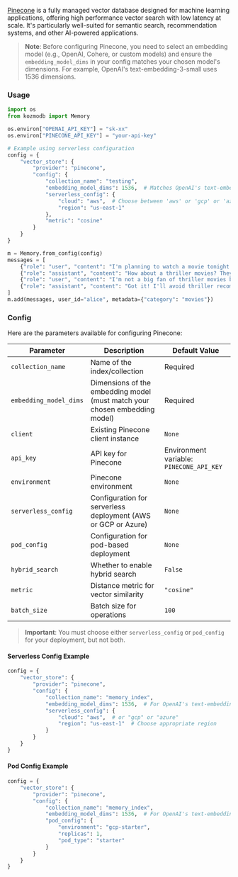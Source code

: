 [Pinecone](https://www.pinecone.io/) is a fully managed vector database designed for machine learning applications, offering high performance vector search with low latency at scale. It's particularly well-suited for semantic search, recommendation systems, and other AI-powered applications.

> **Note**: Before configuring Pinecone, you need to select an embedding model (e.g., OpenAI, Cohere, or custom models) and ensure the `embedding_model_dims` in your config matches your chosen model's dimensions. For example, OpenAI's text-embedding-3-small uses 1536 dimensions.

### Usage

```python
import os
from kozmodb import Memory

os.environ["OPENAI_API_KEY"] = "sk-xx"
os.environ["PINECONE_API_KEY"] = "your-api-key"

# Example using serverless configuration
config = {
    "vector_store": {
        "provider": "pinecone",
        "config": {
            "collection_name": "testing",
            "embedding_model_dims": 1536,  # Matches OpenAI's text-embedding-3-small
            "serverless_config": {
                "cloud": "aws",  # Choose between 'aws' or 'gcp' or 'azure'
                "region": "us-east-1"
            },
            "metric": "cosine"
        }
    }
}

m = Memory.from_config(config)
messages = [
    {"role": "user", "content": "I'm planning to watch a movie tonight. Any recommendations?"},
    {"role": "assistant", "content": "How about a thriller movies? They can be quite engaging."},
    {"role": "user", "content": "I'm not a big fan of thriller movies but I love sci-fi movies."},
    {"role": "assistant", "content": "Got it! I'll avoid thriller recommendations and suggest sci-fi movies in the future."}
]
m.add(messages, user_id="alice", metadata={"category": "movies"})
```

### Config

Here are the parameters available for configuring Pinecone:

| Parameter | Description | Default Value |
| --- | --- | --- |
| `collection_name` | Name of the index/collection | Required |
| `embedding_model_dims` | Dimensions of the embedding model (must match your chosen embedding model) | Required |
| `client` | Existing Pinecone client instance | `None` |
| `api_key` | API key for Pinecone | Environment variable: `PINECONE_API_KEY` |
| `environment` | Pinecone environment | `None` |
| `serverless_config` | Configuration for serverless deployment (AWS or GCP or Azure) | `None` |
| `pod_config` | Configuration for pod-based deployment | `None` |
| `hybrid_search` | Whether to enable hybrid search | `False` |
| `metric` | Distance metric for vector similarity | `"cosine"` |
| `batch_size` | Batch size for operations | `100` |

> **Important**: You must choose either `serverless_config` or `pod_config` for your deployment, but not both.

#### Serverless Config Example
```python
config = {
    "vector_store": {
        "provider": "pinecone",
        "config": {
            "collection_name": "memory_index",
            "embedding_model_dims": 1536,  # For OpenAI's text-embedding-3-small
            "serverless_config": {
                "cloud": "aws",  # or "gcp" or "azure"
                "region": "us-east-1"  # Choose appropriate region
            }
        }
    }
}
```

#### Pod Config Example
```python
config = {
    "vector_store": {
        "provider": "pinecone",
        "config": {
            "collection_name": "memory_index",
            "embedding_model_dims": 1536,  # For OpenAI's text-embedding-ada-002
            "pod_config": {
                "environment": "gcp-starter",
                "replicas": 1,
                "pod_type": "starter"
            }
        }
    }
}
```